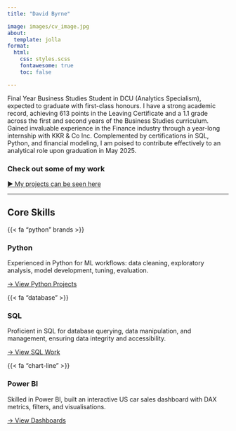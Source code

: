 ```yaml
---
title: "David Byrne"

image: images/cv_image.jpg
about:
  template: jolla
format:
  html:
    css: styles.scss
    fontawesome: true
    toc: false

---
```


<div class="hero">
  <p>Final Year Business Studies Student in DCU (Analytics Specialism), expected to graduate with first-class honours.  I have a strong academic record, achieving 613 points in the Leaving Certificate and a 1.1 grade across the first and second years of the Business Studies curriculum. Gained invaluable experience in the Finance industry through a year-long internship with KKR & Co Inc. Complemented by certifications in SQL, Python, and financial modeling, I am poised to contribute effectively to an analytical role upon graduation in May 2025.</p>
</div>

### Check out some of my work
[► My projects can be seen here](projects.qmd)

<hr class="section-break"/>


## Core Skills

::: {.skill-grid}

::: {.skill-card}
::: {.skill-icon}

{{< fa "python" brands >}}

:::

### Python  
Experienced in Python for ML workflows: data cleaning, exploratory analysis, model development, tuning, evaluation.

[→ View Python Projects](projects/baa1027_adv_python.qmd){.btn .btn-primary}
:::

::: {.skill-card}
::: {.skill-icon}

{{< fa "database" >}}

:::

### SQL  
Proficient in SQL for database querying, data manipulation, and management, ensuring data integrity and accessibility.

[→ View SQL Work](projects/programming&visualisation.qmd){.btn .btn-primary}
:::

::: {.skill-card}
::: {.skill-icon}

{{< fa "chart-line" >}}

:::

### Power BI  
Skilled in Power BI, built an interactive US car sales dashboard with DAX metrics, filters, and visualisations.

[→ View Dashboards](projects/programming&visualisation.qmd){.btn .btn-primary}
:::

:::

